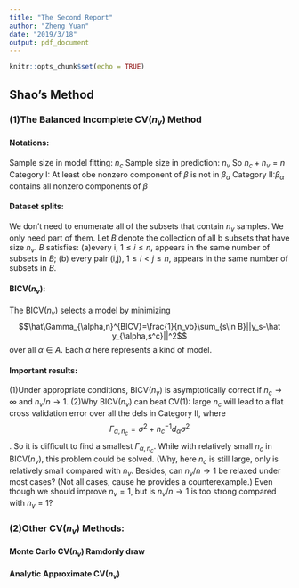 ```yaml
---
title: "The Second Report"
author: "Zheng Yuan"
date: "2019/3/18"
output: pdf_document
---
```


```r
knitr::opts_chunk$set(echo = TRUE)
```

## Shao's Method

### (1)The Balanced Incomplete CV($n_v$) Method

#### Notations:

Sample size in model fitting: $n_c$\newline
Sample size in prediction: $n_v$\newline
So $n_c+n_v=n$\newline
Category I: At least obe nonzero component of $\beta$ is not in $\beta_{\alpha}$\newline
Category II:$\beta_{\alpha}$ contains all nonzero components of $\beta$

#### Dataset splits:

We don't need to enumerate all of the subsets that contain $n_v$ samples. We only need part of them. Let _B_ denote the collection of all b subsets that have size $n_v$. _B_ satisfies:\newline
(a)every i, $1\leq i\leq n$, appears in the same number of subsets in  _B_; \newline
(b) every pair (i,j), $1\leq i<j\leq n$, appears in the same number of subsets in _B_.

#### BICV($n_v$):
The BICV($n_v$) selects a model by minimizing
$$\hat\Gamma_{\alpha,n}^{BICV}=\frac{1}{n_vb}\sum_{s\in B}||y_s-\hat y_{\alpha,s^c}||^2$$
over all $\alpha\in A$. Each $\alpha$ here represents a kind of model.

#### Important results:
(1)Under appropriate conditions, BICV($n_v$) is asymptotically correct if $n_c\rightarrow\infty$ and $n_v/n\rightarrow 1$.\newline
(2)Why BICV($n_v$) can beat CV(1): large $n_c$ will lead to a flat cross validation error over all the dels in Category II, where $$\Gamma_{\alpha,n_c}=\sigma^2+n_c^{-1}d_{\alpha}\sigma^2$$. 
So it is difficult to find a smallest $\Gamma_{\alpha,n_c}$. While with relatively small $n_c$ in BICV($n_v$), this problem could be solved. (Why, here $n_c$ is still large, only is relatively small compared with $n_v$.\newline
Besides, can $n_v/n\rightarrow 1$ be relaxed under most cases? (Not all cases, cause he provides a counterexample.) Even though we should improve $n_v=1$, but is $n_v/n\rightarrow 1$ is too strong compared with $n_v=1$?

### (2)Other CV($n_v$) Methods:
#### Monte Carlo CV($n_v$) Ramdonly draw
#### Analytic Approximate CV($n_v$)